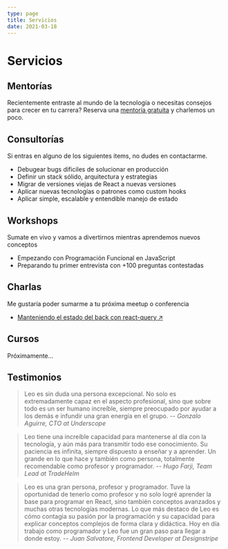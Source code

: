 ```yaml
---
type: page
title: Servicios
date: 2021-03-18
---
```


# Servicios

## Mentorías

Recientemente entraste al mundo de la tecnología o necesitas consejos para crecer en tu carrera?
Reserva una [mentoría gratuita](https://calendly.com/lndgalante) y charlemos un poco.

## Consultorías

Si entras en alguno de los siguientes items, no dudes en contactarme.

- Debugear bugs dificiles de solucionar en producción
- Definir un stack sólido, arquitectura y estrategias
- Migrar de versiones viejas de React a nuevas versiones
- Aplicar nuevas tecnologías o patrones como custom hooks
- Aplicar simple, escalable y entendible manejo de estado

## Workshops

Sumate en vivo y vamos a divertirnos mientras aprendemos nuevos conceptos

- Empezando con Programación Funcional en JavaScript
- Preparando tu primer entrevista con +100 preguntas contestadas

## Charlas

Me gustaría poder sumarme a tu próxima meetup o conferencia

- [Manteniendo el estado del back con react-query ↗ ](https://youtu.be/LDdkC99knk0?t=4000)

## Cursos

Próximamente...

## Testimonios

> Leo es sin duda una persona excepcional. No solo es extremadamente capaz en el aspecto profesional, sino que sobre todo es un ser humano increíble, siempre preocupado por ayudar a los demás e infundir una gran energía en el grupo.
> -- <cite>Gonzalo Aguirre, CTO at Underscope</cite>

> Leo tiene una increíble capacidad para mantenerse al día con la tecnología, y aún más para transmitir todo ese conocimiento. Su paciencia es infinita, siempre dispuesto a enseñar y a aprender. Un grande en lo que hace y también como persona, totalmente recomendable como profesor y programador.
> -- <cite>Hugo Farji, Team Lead at TradeHelm</cite>

> Leo es una gran persona, profesor y programador. Tuve la oportunidad de tenerlo como profesor y no solo logré aprender la base para programar en React, sino también conceptos avanzados y muchas otras tecnologías modernas. Lo que más destaco de Leo es cómo contagia su pasión por la programación y su capacidad para explicar conceptos complejos de forma clara y didáctica. Hoy en día trabajo como programador y Leo fue un gran paso para llegar a donde estoy.
> -- <cite>Juan Salvatore, Frontend Developer at Designstripe</cite>
